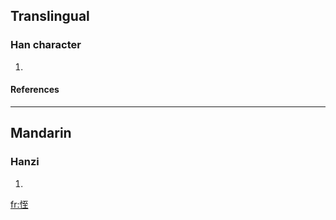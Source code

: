 ==Translingual==
===Han character===
{{Han char|rn=61|rad=心|as=06|sn=9|four=|canj=心一戈土 (PMIG)}}
# {{defn|Han|sort=心06}}
====References====
{{Han ref|kx=0384.050|dkj=10549|dj=0714.230|hdz=42295.020|uh=604E|ud=24654}}
----
==Mandarin==
===Hanzi===
{{cmn-hanzi|pin=[[dié]] ([[die2]])|wg=tieh<sup>2</sup>}}
# {{defn|Mandarin}}

[[fr:恎]]